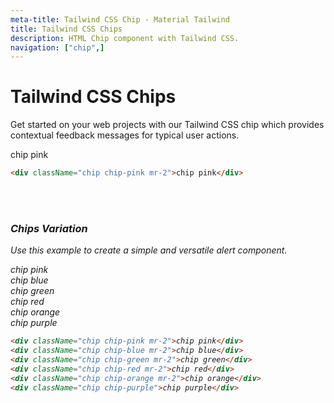 ```yaml
---
meta-title: Tailwind CSS Chip - Material Tailwind
title: Tailwind CSS Chips
description: HTML Chip component with Tailwind CSS.
navigation: ["chip",]
---
```


# Tailwind CSS Chips

Get started on your web projects with our Tailwind CSS chip which provides contextual feedback messages for typical user actions.
<br/>

<ComponentCard id="chip">
  <div className="chip chip-pink mr-2">chip pink</div>
</ComponentCard>

```html showLineNumbers
<div className="chip chip-pink mr-2">chip pink</div>
```

<Tooltip content="Copy" placement="bottom">
  <IconButton variant="text" size="sm" className="float-right">
    <i className="far fa-copy" />
  </IconButton>
</Tooltip>
<Tooltip content="CodeSandbox" placement="bottom">
  <IconButton variant="text" size="sm" className="float-right">
    <i className="fas fa-code" />
  </IconButton>
</Tooltip>
 <br/>
 <br/>

### Chips Variation
Use this example to create a simple and versatile alert component.
<br/>

<ComponentCard id="chip">
<div className="flex">
  <div className="chip chip-pink mr-2">chip pink</div>
  <div className="chip chip-blue mr-2">chip blue</div>
  <div className="chip chip-green mr-2">chip green</div>
  <div className="chip chip-red mr-2">chip red</div>
  <div className="chip chip-orange mr-2">chip orange</div>
  <div className="chip chip-purple">chip purple</div>
</div>
</ComponentCard>

```html showLineNumbers
<div className="chip chip-pink mr-2">chip pink</div>
<div className="chip chip-blue mr-2">chip blue</div>
<div className="chip chip-green mr-2">chip green</div>
<div className="chip chip-red mr-2">chip red</div>
<div className="chip chip-orange mr-2">chip orange</div>
<div className="chip chip-purple">chip purple</div>
```

<Tooltip content="Copy" placement="bottom">
  <IconButton variant="text" size="sm" className="float-right">
    <i className="far fa-copy" />
  </IconButton>
</Tooltip>
<Tooltip content="CodeSandbox" placement="bottom">
  <IconButton variant="text" size="sm" className="float-right">
    <i className="fas fa-code" />
  </IconButton>
</Tooltip>